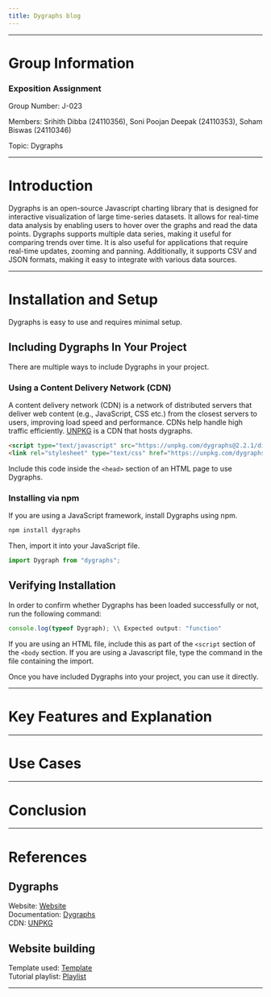 ```yaml
---
title: Dygraphs blog
---
```


---

# Group Information {#group-info}

### Exposition Assignment

Group Number: J-023<br>

Members: Srihith Dibba (24110356), Soni Poojan Deepak (24110353), Soham Biswas (24110346)<br>

Topic: Dygraphs

---

# Introduction {#introduction}

Dygraphs is an open-source Javascript charting library that is designed for interactive visualization of large time-series datasets. It allows for real-time data analysis by enabling users to hover over the graphs and read the data points. Dygraphs supports multiple data series, making it useful for comparing trends over time. It is also useful for applications that require real-time updates, zooming and panning. Additionally, it supports CSV and JSON formats, making it easy to integrate with various data sources.

---

# Installation and Setup {#installation-and-setup}

Dygraphs is easy to use and requires minimal setup. 

## Including Dygraphs In Your Project

There are multiple ways to include Dygraphs in your project.

### Using a Content Delivery Network (CDN)

A content delivery network (CDN) is a network of distributed servers that deliver web content (e.g., JavaScript, CSS etc.) from the closest servers to users, improving load speed and performance. CDNs help handle high traffic efficiently. [UNPKG](https://unpkg.com) is a CDN that hosts dygraphs.

```html
<script type="text/javascript" src="https://unpkg.com/dygraphs@2.2.1/dist/dygraph.min.js"></script>
<link rel="stylesheet" type="text/css" href="https://unpkg.com/dygraphs@2.2.1/dist/dygraph.min.css" />
```

Include this code inside the `<head>` section of an HTML page to use Dygraphs.

### Installing via npm

If you are using a JavaScript framework, install Dygraphs using npm.

```sh
npm install dygraphs
```

Then, import it into your JavaScript file.

```js
import Dygraph from "dygraphs";
```

## Verifying Installation

In order to confirm whether Dygraphs has been loaded successfully or not, run the following command:

```js
console.log(typeof Dygraph); \\ Expected output: "function"
```

If you are using an HTML file, include this as part of the `<script` section of the `<body` section. If you are using a Javascript file, type the command in the file containing the import.

Once you have included Dygraphs into your project, you can use it directly.

---

# Key Features and Explanation {#key-features}

---

# Use Cases {#use-cases}

---

# Conclusion {#conclusion}

---

# References {#references}

## Dygraphs

Website: [Website](https://dygraphs.com)<br>
Documentation: [Dygraphs](https://dygraphs.com/options.html)<br>
CDN: [UNPKG](https://unpkg.com)

## Website building

Template used: [Template](https://github.com/nipunbatra/quarto-template)<br>
Tutorial playlist: [Playlist](https://www.youtube.com/playlist?list=PLftoLyLEwECBfia83pVwQCGX_Of3S5x-v)

---
